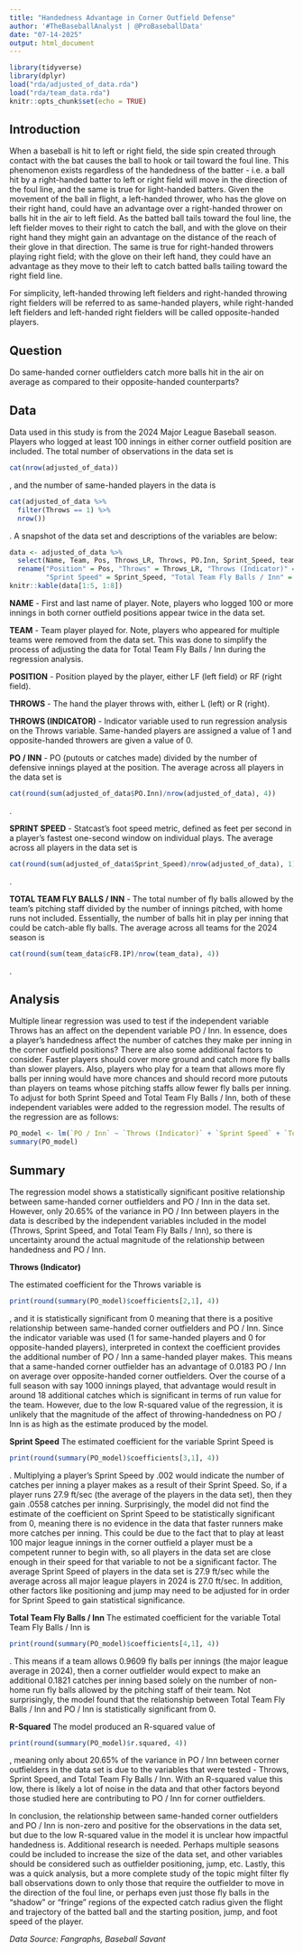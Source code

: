 ```yaml
---
title: "Handedness Advantage in Corner Outfield Defense"
author: '#TheBaseballAnalyst | @ProBaseballData'
date: "07-14-2025"
output: html_document
---
```


```r
library(tidyverse)
library(dplyr)
load("rda/adjusted_of_data.rda")
load("rda/team_data.rda")
knitr::opts_chunk$set(echo = TRUE)
```

## Introduction

When a baseball is hit to left or right field, the side spin created through contact with the bat causes the ball to hook or tail toward the foul line. This phenomenon exists regardless of the handedness of the batter - i.e. a ball hit by a right-handed batter to left or right field will move in the direction of the foul line, and the same is true for light-handed batters. Given the movement of the ball in flight, a left-handed thrower, who has the glove on their right hand, could have an advantage over a right-handed thrower on balls hit in the air to left field. As the batted ball tails toward the foul line, the left fielder moves to their right to catch the ball, and with the glove on their right hand they might gain an advantage on the distance of the reach of their glove in that direction. The same is true for right-handed throwers playing right field; with the glove on their left hand, they could have an advantage as they move to their left to catch batted balls tailing toward the right field line.

For simplicity, left-handed throwing left fielders and right-handed throwing right fielders will be referred to as same-handed players, while right-handed left fielders and left-handed right fielders will be called opposite-handed players.

## Question

Do same-handed corner outfielders catch more balls hit in the air on average as compared to their opposite-handed counterparts?

## Data

Data used in this study is from the 2024 Major League Baseball season. Players who logged at least 100 innings in either corner outfield position are included. The total number of observations in the data set is
```r
cat(nrow(adjusted_of_data))
```
, and the number of same-handed players in the data is
```r
cat(adjusted_of_data %>%
  filter(Throws == 1) %>%
  nrow())
```
. A snapshot of the data set and descriptions of the variables are below:
```r
data <- adjusted_of_data %>%
  select(Name, Team, Pos, Throws_LR, Throws, PO.Inn, Sprint_Speed, teamFB.Inn) %>%
  rename("Position" = Pos, "Throws" = Throws_LR, "Throws (Indicator)" = Throws, "PO / Inn" = PO.Inn,
         "Sprint Speed" = Sprint_Speed, "Total Team Fly Balls / Inn" = teamFB.Inn)
knitr::kable(data[1:5, 1:8])
```

**NAME** - First and last name of player. Note, players who logged 100 or more innings in both corner outfield positions appear twice in the data set.

**TEAM** - Team player played for. Note, players who appeared for multiple teams were removed from the data set. This was done to simplify the process of adjusting the data for Total Team Fly Balls / Inn during the regression analysis. 
  
**POSITION** - Position played by the player, either LF (left field) or RF (right field).

**THROWS** - The hand the player throws with, either L (left) or R (right).

**THROWS (INDICATOR)** - Indicator variable used to run regression analysis on the Throws variable. Same-handed players are assigned a value of 1 and opposite-handed throwers are given a value of 0.
  
**PO / INN** - PO (putouts or catches made) divided by the number of defensive innings played at the position. The average across all players in the data set is
```r
cat(round(sum(adjusted_of_data$PO.Inn)/nrow(adjusted_of_data), 4))
```
.

**SPRINT SPEED** - Statcast’s foot speed metric, defined as feet per second in a player’s fastest one-second window on individual plays. The average across all players in the data set is
```r
cat(round(sum(adjusted_of_data$Sprint_Speed)/nrow(adjusted_of_data), 1))
```
.

**TOTAL TEAM FLY BALLS / INN** - The total number of fly balls allowed by the team's pitching staff divided by the number of innings pitched, with home runs not included. Essentially, the number of balls hit in play per inning that could be catch-able fly balls. The average across all teams for the 2024 season is
```r
cat(round(sum(team_data$cFB.IP)/nrow(team_data), 4))
```
.

## Analysis

Multiple linear regression was used to test if the independent variable Throws has an affect on the dependent variable PO / Inn. In essence, does a player's handedness affect the number of catches they make per inning in the corner outfield positions? There are also some additional factors to consider. Faster players should cover more ground and catch more fly balls than slower players. Also, players who play for a team that allows more fly balls per inning would have more chances and should record more putouts than players on teams whose pitching staffs allow fewer fly balls per inning. To adjust for both Sprint Speed and Total Team Fly Balls / Inn, both of these independent variables were added to the regression model. The results of the regression are as follows:

```r
PO_model <- lm(`PO / Inn` ~ `Throws (Indicator)` + `Sprint Speed` + `Total Team Fly Balls / Inn`, data = data)
summary(PO_model)
```

## Summary

The regression model shows a statistically significant positive relationship between same-handed corner outfielders and PO / Inn in the data set. However, only 20.65% of the variance in PO / Inn between players in the data is described by the independent variables included in the model (Throws, Sprint Speed, and Total Team Fly Balls / Inn), so there is uncertainty around the actual magnitude of the relationship between handedness and PO / Inn.

**Throws (Indicator)**

The estimated coefficient for the Throws variable is 
```r
print(round(summary(PO_model)$coefficients[2,1], 4))
```
, and it is statistically significant from 0 meaning that there is a positive relationship between same-handed corner outfielders and PO / Inn. Since the indicator variable was used (1 for same-handed players and 0 for opposite-handed players), interpreted in context the coefficient provides the additional number of PO / Inn a same-handed player makes. This means that a same-handed corner outfielder has an advantage of 0.0183 PO / Inn on average over opposite-handed corner outfielders. Over the course of a full season with say 1000 innings played, that advantage would result in around 18 additional catches which is significant in terms of run value for the team. However, due to the low R-squared value of the regression, it is unlikely that the magnitude of the affect of throwing-handedness on PO / Inn is as high as the estimate produced by the model.

**Sprint Speed**
The estimated coefficient for the variable Sprint Speed is 
```r
print(round(summary(PO_model)$coefficients[3,1], 4))
```
. Multiplying a player's Sprint Speed by .002 would indicate the number of catches per inning a player makes as a result of their Sprint Speed. So, if a player runs 27.9 ft/sec (the average of the players in the data set), then they gain .0558 catches per inning. Surprisingly, the model did not find the estimate of the coefficient on Sprint Speed to be statistically significant from 0, meaning there is no evidence in the data that faster runners make more catches per inning. This could be due to the fact that to play at least 100 major league innings in the corner outfield a player must be a competent runner to begin with, so all players in the data set are close enough in their speed for that variable to not be a significant factor. The average Sprint Speed of players in the data set is 27.9 ft/sec while the average across all major league players in 2024 is 27.0 ft/sec. In addition, other factors like positioning and jump may need to be adjusted for in order for Sprint Speed to gain statistical significance.

**Total Team Fly Balls / Inn**
The estimated coefficient for the variable Total Team Fly Balls / Inn is 
```r
print(round(summary(PO_model)$coefficients[4,1], 4))
```
. This means if a team allows 0.9609 fly balls per innings (the major league average in 2024), then a corner outfielder would expect to make an additional 0.1821 catches per inning based solely on the number of non-home run fly balls allowed by the pitching staff of their team. Not surprisingly, the model found that the relationship between Total Team Fly Balls / Inn and PO / Inn is statistically significant from 0.

**R-Squared**
The model produced an R-squared value of 
```r
print(round(summary(PO_model)$r.squared, 4))
```
, meaning only about 20.65% of the variance in PO / Inn between corner outfielders in the data set is due to the variables that were tested - Throws, Sprint Speed, and Total Team Fly Balls / Inn. With an R-squared value this low, there is likely a lot of noise in the data and that other factors beyond those studied here are contributing to PO / Inn for corner outfielders.

In conclusion, the relationship between same-handed corner outfielders and PO / Inn is non-zero and positive for the observations in the data set, but due to the low R-squared value in the model it is unclear how impactful handedness is. Additional research is needed. Perhaps multiple seasons could be included to increase the size of the data set, and other variables should be considered such as outfielder positioning, jump, etc. Lastly, this was a quick analysis, but a more complete study of the topic might filter fly ball observations down to only those that require the outfielder to move in the direction of the foul line, or perhaps even just those fly balls in the "shadow" or "fringe" regions of the expected catch radius given the flight and trajectory of the batted ball and the starting position, jump, and foot speed of the player.

*Data Source: Fangraphs, Baseball Savant*